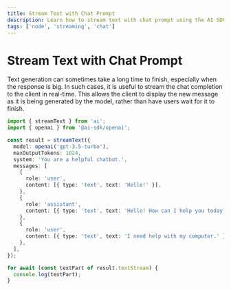 ```yaml
---
title: Stream Text with Chat Prompt
description: Learn how to stream text with chat prompt using the AI SDK and Node
tags: ['node', 'streaming', 'chat']
---
```


# Stream Text with Chat Prompt

Text generation can sometimes take a long time to finish, especially when the response is big.
In such cases, it is useful to stream the chat completion to the client in real-time.
This allows the client to display the new message as it is being generated by the model,
rather than have users wait for it to finish.

```ts file='index.ts'
import { streamText } from 'ai';
import { openai } from '@ai-sdk/openai';

const result = streamText({
  model: openai('gpt-3.5-turbo'),
  maxOutputTokens: 1024,
  system: 'You are a helpful chatbot.',
  messages: [
    {
      role: 'user',
      content: [{ type: 'text', text: 'Hello!' }],
    },
    {
      role: 'assistant',
      content: [{ type: 'text', text: 'Hello! How can I help you today?' }],
    },
    {
      role: 'user',
      content: [{ type: 'text', text: 'I need help with my computer.' }],
    },
  ],
});

for await (const textPart of result.textStream) {
  console.log(textPart);
}
```
